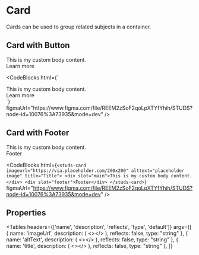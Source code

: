 # Card

<HeaderComponent
  htmlTag="studs-card"
  jsxTag="StudsCard"
  version="Since 2.0"
  status="Stable"
/>

Cards can be used to group related subjects in a container.

## Card with Button

<ResizerFeatures>
  <studs-card
    imageUrl="https://via.placeholder.com/200x200"
    altText="Studs Card Media"
    title="Title"
  >
    <div slot="main">This is my custom body content.</div>
    <div slot="footer">
      <studs-button button-type="primary" onclick="alert('clicked')">
        Learn more
      </studs-button>
    </div>
  </studs-card>
</ResizerFeatures>

<CodeBlocks
  html={`
<studs-card imageUrl="https://via.placeholder.com/200x200" altText="Studs Card Media" title="Title">
  <div slot="main">This is my custom body content.</div>
  <div slot="footer"><studs-button button-type="primary" onclick="alert('clicked')">Learn more</studs-button></div>
</studs-card>
  `}
  figmaUrl="https://www.figma.com/file/REEM2zSoF2qoLpXTYfYhih/STUDS?node-id=10076%3A73935&mode=dev"
/>

## Card with Footer

<ResizerFeatures>
  <studs-card
    imageurl="https://via.placeholder.com/200x200"
    alttext="placeholder image"
    title="Title"
  >
    <div slot="main">This is my custom body content.</div>
    <div slot="footer">Footer</div>
  </studs-card>
</ResizerFeatures>

<CodeBlocks
  html={`
<studs-card imageurl="https://via.placeholder.com/200x200"
    alttext="placeholder
    image" title="Title">
    <div slot="main">This is my custom body content.</div>
    <div slot="footer">Footer</div>
</studs-card>
  `}
  figmaUrl="https://www.figma.com/file/REEM2zSoF2qoLpXTYfYhih/STUDS?node-id=10076%3A73935&mode=dev"
/>

## Properties

<Tables
  headers={['name', 'description', 'reflects', 'type', 'default']}
  args={[
    {
      name: 'imageUrl',
      description: (
        <></>
      ),
      reflects: false,
      type: "string"
    },
    {
      name: 'altText',
      description: (
        <></>
      ),
      reflects: false,
      type: "string"
    },
    {
      name: 'title',
      description: (
        <></>
      ),
      reflects: false,
      type: "string"
    },
  ]}
></Tables>
